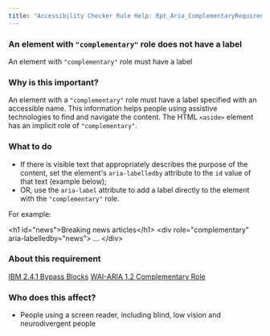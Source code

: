 ```yaml
---
title: "Accessibility Checker Rule Help: Rpt_Aria_ComplementaryRequiredLabel_Implicit"
---
```


<div className="toolHelp">
<Row>
<Column colLg={16} colMd={8} colSm={4} className="toolHead">

### An element with `"complementary"` role does not have a label

<div id="locLevel"></div>

An element with `"complementary"` role must have a label

</Column>
</Row>
<Row>
<Column colLg={11} colMd={5} colSm={4} className="toolMain">

### Why is this important?

An element with a `"complementary"` role must have a label specified with an accessible name. This information helps people using assistive technologies to find and navigate the content.
The HTML `<aside>` element has an implicit role of `"complementary"`.

<div id="locSnippet"></div>

### What to do

* If there is visible text that appropriately describes the purpose of the content, set the element's `aria-labelledby` attribute to the `id` value of that text (example below);
* OR, use the `aria-label` attribute to add a label directly to the element with the `"complementary"` role.

For example:

<CodeSnippet type="multi" light={true}>&lt;h1 id="news"&gt;Breaking news articles&lt;/h1&gt;
&lt;div role="complementary" aria-labelledby="news"&gt;
    ...
&lt;/div&gt;</CodeSnippet>

</Column>
<Column colLg={5} colMd={3} colSm={4} className="toolLeft">

### About this requirement

[IBM 2.4.1 Bypass Blocks](https://www.ibm.com/able/requirements/requirements/#2_4_1)
[WAI-ARIA 1.2 Complementary Role](https://www.w3.org/TR/wai-aria-1.2/#complementary)

### Who does this affect?

* People using a screen reader, including blind, low vision and neurodivergent people

</Column>
</Row>
</div>

